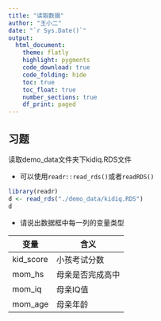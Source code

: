 ```yaml
---
title: "读取数据"
author: "王小二"
date: "`r Sys.Date()`"
output: 
  html_document:
    theme: flatly
    highlight: pygments
    code_download: true
    code_folding: hide
    toc: true
    toc_float: true
    number_sections: true
    df_print: paged
---
```



## 习题

读取demo_data文件夹下kidiq.RDS文件

- 可以使用`readr::read_rds()`或者`readRDS()`
```r
library(readr)
d <- read_rds("./demo_data/kidiq.RDS")
d
```

- 请说出数据框中每一列的变量类型

| 变量       	| 含义             	|
|------------	|------------------	|
| kid_score  	| 小孩考试分数     	|
| mom_hs     	| 母亲是否完成高中 	|
| mom_iq     	| 母亲IQ值         	|
| mom_age    	| 母亲年龄         	|


